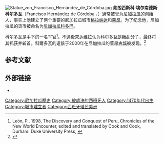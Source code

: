 [[File:Statue_von_Francisco_Hernández_de_Córdoba.jpg|thumb]]
'''弗朗西斯科·埃尔南德斯·科尔多瓦'''（Francisco Hernández de Córdoba ，{{bd|1475年？||1526年|}}）通常被誉为[[尼加拉瓜|尼加拉瓜]]的创始人，事实上他建立了两个重要的尼加拉瓜城市[[格拉纳达_(尼加拉瓜)|格拉纳达]]和[[莱昂_(尼加拉瓜)|莱昂]]。为了纪念他，尼加拉瓜的货币被命名为[[尼加拉瓜科多巴|尼加拉瓜科多巴]]。 

科尔多瓦是{{link-en|佩德罗·阿里亚斯·达维拉|Pedro Arias Dávila}}手下的一名军官<ref name="Leon">León, P., 1998, The Discovery and Conquest of Peru, Chronicles of the New World Encounter, edited and translated by Cook and Cook, Durham: Duke University Press, {{ISBN|9780822321460}}</ref>{{Rp|43}}。不過後來达维拉认为科尔多瓦是叛乱分子，最终将其抓获并斩首{{Rp|71,80}}。科爾多瓦的遺骸于2000年在尼加拉瓜的[[莱昂古城|莱昂古城]]被发现。<ref name="remains">{{Cite web |url=http://www.latinamericanstudies.org/colonial/cordoba.htm |title=Article on Latinamericanstudies.org |accessdate=2020-09-18 |archive-date=2017-10-11 |archive-url=https://web.archive.org/web/20171011034358/http://www.latinamericanstudies.org/colonial/cordoba.htm |dead-url=no }}</ref>      

==参考文献==
{{reflist}}

== 外部链接 ==
* {{commonscat inline|Francisco Hernández de Córdoba (Nicaragua)}}      

{{Authority control}}
{{DEFAULTSORT:Hernandez de Córdoba, Francisco}}
[[Category:尼加拉瓜歷史|Category:尼加拉瓜歷史]]
[[Category:被處決的西班牙人|Category:被處決的西班牙人]]
[[Category:1470年代出生|Category:1470年代出生]]
[[Category:城市建立者|Category:城市建立者]]
[[Category:西班牙殖民美洲|Category:西班牙殖民美洲]]